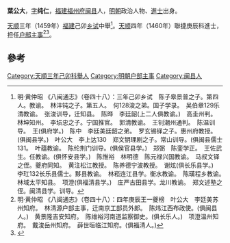 '''葉公大'''，[[表字|字]]'''纯仁'''，[[福建|福建]][[福州府|福州府]][[闽县|闽县]]人，[[明朝|明朝]]政治人物、[[進士|進士]]出身。

[[天顺_(明朝)|天顺]]三年（1459年）[[福建|福建]]己卯[[乡试|乡试]]中舉<ref>明·黄仲昭 《八闽通志》（卷四十八）：三年己卯乡试　陈子皋景普之子。第四人。教谕。　林沣钝之子。第五人。　何128浚之弟。国子学录。　吴伯章129乐清教谕。　张浚训导，迁知县。　陈晔　李廷韶(上二人俱教谕。)　高圭州判。　林坤知州。　李埙忠之子。宁国推官。　郭清教谕。　王钊潮州通判。　陈温训导。　王(俱府学。)　陈中　李廷美廷韶之弟。　罗玄锡铎之子。惠州府教授。(俱闽县学。)　叶公大　李上达130　郑文钥理剧之子。常山训导。(俱闽县儒士131。　叶蕴教谕。　陈纶荆门训导。(俱侯官县学。)　郑弼　陈銮学正。　王佐武生。任教谕。(俱怀安县学。)　陈惟裕　林明德　陈元禄兴国教谕。　马叔文铎之侄。夔府同知。　黄注松江教授。　陈养德宁波教授。　谢炫(俱长乐县学。)　李玒132长乐县儒士。黟县教谕。　林崧连江县学。衡水教谕。　陈璜程乡教谕。　林域太平知县。　项澄(俱福清县学。)　庄严古田县学。龙川教谕。　郑文述塾之侄。闽清县学。训导。</ref>。[[天顺_(明朝)|天顺]]四年（1460年）聯捷庚辰科進士，担任[[户部|户部]][[主事|主事]]<ref>明·黄仲昭 《八闽通志》（卷四十八）：四年庚辰王一夔榜　叶公大　李廷美苏州知府。　林清源户部主事，迁南京工部员外郎。　陈炜江西布政使。(俱闽县人。)　黄景隆吉安知府。　陈维裕河南道监察御史。(俱长乐人。)　项澄温州知府。　戴浚岳州知府。　薛世晅临江知府。(俱福清人。)</ref><ref>{{cite web|title=《福州府志（清·乾隆）》选举四|url=http://www.fzdqw.com/ShowText.asp?ToBook=1411&index=96&|publisher=福州地情网|accessdate=2014-05-04|deadurl=yes|archiveurl=https://web.archive.org/web/20140504191714/http://www.fzdqw.com/ShowText.asp?ToBook=1411&index=96&|archivedate=2014-05-04}}</ref>。

==參考==
{{reflist}}
{{明朝人物小作品}}
{{天順四年庚辰科殿試金榜}}
{{DEFAULTSORT:Ye葉}}
[[Category:天順三年己卯科舉人|Category:天順三年己卯科舉人]]
[[Category:明朝户部主事|Category:明朝户部主事]]
[[Category:闽县人|Category:闽县人]]